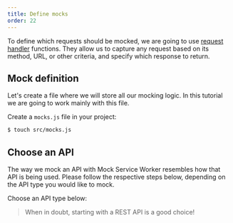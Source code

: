 ```yaml
---
title: Define mocks
order: 22
---
```


To define which requests should be mocked, we are going to use [request handler](/docs/basics/request-handler) functions. They allow us to capture any request based on its method, URL, or other criteria, and specify which response to return.

## Mock definition

Let's create a file where we will store all our mocking logic. In this tutorial we are going to work mainly with this file.

<Action>
  Create a <code>mocks.js</code> file in your project:
</Action>

```bash
$ touch src/mocks.js
```

## Choose an API

The way we mock an API with Mock Service Worker resembles how that API is being used. Please follow the respective steps below, depending on the API type you would like to mock.

<Action>Choose an API type below:</Action>


<PageLink
  page={MockingRestApiPage}
  url="/docs/getting-started/mocks/rest-api"
/>
<PageLink
  page={MockingGraphQLApiPage}
  url="/docs/getting-started/mocks/graphql-api"
/>

> When in doubt, starting with a REST API is a good choice!
